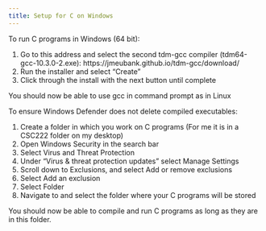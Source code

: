 ```yaml
---
title: Setup for C on Windows
---
```


To run C programs in Windows (64 bit):

1. Go to this address and select the second tdm-gcc compiler (tdm64-gcc-10.3.0-2.exe): https://jmeubank.github.io/tdm-gcc/download/
2. Run the installer and select "Create"
3. Click through the install with the next button until complete

You should now be able to use gcc in command prompt as in Linux

To ensure Windows Defender does not delete compiled executables:

1. Create a folder in which you work on C programs (For me it is in a CSC222 folder on my desktop)
2. Open Windows Security in the search bar
3. Select Virus and Threat Protection
4. Under "Virus & threat protection updates" select Manage Settings
5. Scroll down to Exclusions, and select Add or remove exclusions
6. Select Add an exclusion
7. Select Folder
8. Navigate to and select the folder where your C programs will be stored

You should now be able to compile and run C programs as long as they are in this folder.